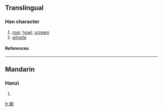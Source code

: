 ==Translingual==
===Han character===
{{Han char|rn=76|rad=欠|as=12|sn=16|four=|canj=中X弓人 (LXNO)}}
# [[roar]], [[howl]], [[scream]]
# [[whistle]]
====References====
{{Han ref|kx=0572.150|dkj=16201|dj=0960.140|hdz=32153.010|uh=6B57|ud=27479}}

----
==Mandarin==
===Hanzi===
{{cmn-hanzi|pin=[[xiào]] (xiao4)|wg=hsiao<sup>4</sup>}}
# {{defn|Mandarin}}

[[fr:歗]]